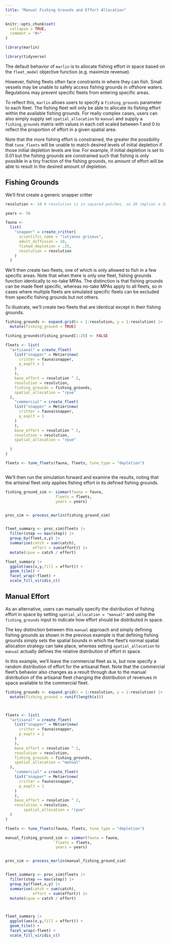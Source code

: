 ```yaml
---
title: "Manual Fishing Grounds and Effort Allocation"
---
```


```r
knitr::opts_chunk$set(
  collapse = TRUE,
  comment = "#>"
)
```

```r
library(marlin)

library(tidyverse)
```

The default behavior of `marlin` is to allocate fishing effort in space based on the `fleet_model` objective function (e.g. maximize revenue). 

However, fishing fleets often face constraints in where they can fish. Small vessels may be unable to safely access fishing grounds in offshore waters. Regulations may prevent specific fleets from entering specific areas. 

To reflect this, `marlin` allows users to specify a `fishing_grounds` parameter to each fleet. The fishing fleet will only be able to allocate its fishing effort within the available fishing grounds. For really complex cases, users can also simply supply set `spatial_allocation` to `manual` and supply a `fishing_grounds` matrix with values in each cell scaled between 1 and 0 to reflect the proportion of effort in a given spatial area. 

Note that the more fishing effort is constrained, the greater the possibility that `tune_fleets` will be unable to match desired levels of initial depletion if those initial depletion levels are low. For example, if initial depletion is set to 0.01 but the fishing grounds are constrained such that fishing is only possible in a tiny fraction of the fishing grounds, no amount of effort will be able to result in the desired amount of depletion. 


## Fishing Grounds


We'll first create a generic snapper critter

```r
resolution <- 10 # resolution is in squared patches, so 20 implies a 20X20 system, i.e. 400 patches

years <- 50

fauna <-
  list(
    "snapper" = create_critter(
      scientific_name = "lutjanus griseus",
      adult_diffusion = 10,
      fished_depletion = .25,
      resolution = resolution
    )
  )


```

We'll then create two fleets, one of which is only allowed to fish in a few specific areas. Note that when there is only one fleet, fishing grounds function identically to no-take MPAs. The distinction is that fishing grounds can be made fleet specific, whereas no-take MPAs apply to all fleets, so in cases where multiple fleets are simulated specific fleets can be excluded from specific fishing grounds but not others. 

To illustrate, we'll create two fleets that are identical except in their fishing grounds. 

```r

fishing_grounds <- expand.grid(x = 1:resolution, y = 1:resolution) |>
  mutate(fishing_ground = TRUE)

fishing_grounds$fishing_ground[1:20] <- FALSE

fleets <- list(
  "artisanal" = create_fleet(
    list("snapper" = Metier$new(
      critter = fauna$snapper,
      p_explt = 1
    )
    ),
    base_effort = resolution ^ 2,
    resolution = resolution,
    fishing_grounds = fishing_grounds,
    spatial_allocation = "rpue"
  ),
    "commercial" = create_fleet(
    list("snapper" = Metier$new(
      critter = fauna$snapper,
      p_explt = 1
    )
    ),
    base_effort = resolution ^ 2,
    resolution = resolution,
    spatial_allocation = "rpue"

  )
)

fleets <- tune_fleets(fauna, fleets, tune_type = "depletion")



```


We'll then run the simulation forward and examine the results, noting that the artisinal fleet only applies fishing effort in its defined fishing grounds. 


```r

fishing_ground_sim <- simmar(fauna = fauna,
                      fleets = fleets,
                      years = years)


proc_sim <- process_marlin(fishing_ground_sim)


fleet_summary <- proc_sim$fleets |> 
  filter(step == max(step)) |> 
  group_by(fleet,x,y) |> 
  summarise(catch = sum(catch),
            effort = sum(effort)) |> 
  mutate(cpue = catch / effort) 

fleet_summary |> 
  ggplot(aes(x,y,fill = effort)) + 
  geom_tile() + 
  facet_wrap(~fleet) + 
  scale_fill_viridis_c()

```


## Manual Effort

As an alternative, users can manually specify the distribution of fishing effort in space by setting `spatial_allocation = "manual"` and using the `fishing_grounds` input to indicate how effort should be distributed in space. 

The key distinction between this `manual` approach and simply defining fishing grounds as shown in the previous example is that defining fishing grounds simply sets the spatial bounds in which the fleet's normal spatial allocation strategy can take place, whereas setting `spatial_allocation` to `manual` actually defines the relative distribution of effort in space. 

In this example, we'll leave the commercial fleet as is, but now specify a random distribution of effort for the artisanal fleet. Note that the commercial fleet's behavior also changes as a result through due to the manual distribution of the artisanal fleet changing the distribution of revenues in space available to the commercial fleet. 

```r

fishing_grounds <- expand.grid(x = 1:resolution, y = 1:resolution) |>
  mutate(fishing_ground = runif(length(x)))



fleets <- list(
  "artisanal" = create_fleet(
    list("snapper" = Metier$new(
      critter = fauna$snapper,
      p_explt = 1
    )
    ),
    base_effort = resolution ^ 2,
    resolution = resolution,
    fishing_grounds = fishing_grounds,
    spatial_allocation = "manual"
  ),
    "commercial" = create_fleet(
    list("snapper" = Metier$new(
      critter = fauna$snapper,
      p_explt = 1
    )
    ),
    base_effort = resolution ^ 2,
    resolution = resolution,
        spatial_allocation = "rpue"
  )
)

fleets <- tune_fleets(fauna, fleets, tune_type = "depletion")

manual_fishing_ground_sim <- simmar(fauna = fauna,
                      fleets = fleets,
                      years = years)


proc_sim <- process_marlin(manual_fishing_ground_sim)


fleet_summary <- proc_sim$fleets |> 
  filter(step == max(step)) |> 
  group_by(fleet,x,y) |> 
  summarise(catch = sum(catch),
            effort = sum(effort)) |> 
  mutate(cpue = catch / effort) 



fleet_summary |> 
  ggplot(aes(x,y,fill = effort)) + 
  geom_tile() + 
  facet_wrap(~fleet) + 
  scale_fill_viridis_c()



```

